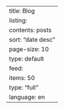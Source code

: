 ---
title: Blog
listing:
  contents: posts
  sort: "date desc"
  page-size: 10
  type: default
  feed:
    items: 50
    type: "full"
    language: en
---